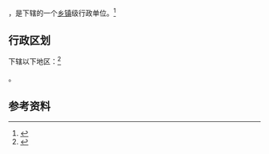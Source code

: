 {{中国乡级行政区|32/07/06/007/000}}

'''{{PAGENAMEBASE}}'''，是{{PRC admin/fullname|32/07/06/007/000|3}}下辖的一个[[乡镇|乡镇]]级行政单位。<ref>{{PRC admin/ref sgc|{{PRC admin/parent|32/07/06/007/000}}}}</ref>

== 行政区划 ==

{{PAGENAMEBASE}}下辖以下地区：<ref>{{PRC admin/ref sgc|32/07/06/007/000}}</ref>

{{PRC admin/children|32/07/06/007/000}}。

== 参考资料 ==

{{reflist}}

{{行政区划小作品}}
{{PRC admin/navcat|32/07/06/007/000}}